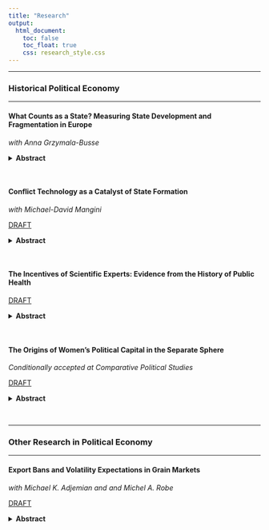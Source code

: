 ```yaml
---
title: "Research"
output:
  html_document:
    toc: false
    toc_float: true
    css: research_style.css
---
```


---

### Historical Political Economy

---

#### What Counts as a State? Measuring State Development and Fragmentation in Europe

*with Anna Grzymala-Busse*

<details>
  <summary><strong>Abstract</strong></summary>
  <p>
A broad scholarly consensus supports the notion of European state development as a model for the emergence of modern nation-states, setting the stage for the creation of the international state system. Yet despite numerous scholarly accounts seeking to explain the developmental trajectory of the European state, there is disagreement about fundamental concepts, including what counts as “Europe” and a common definition for which polities qualify as “states.” This paper examines both, with the goal of exploring the implications of different definitions of the European state for our understanding of political development.  We give special consideration to political fragmentation, long viewed as a critical prerequisite for Europe’s development of proto-democratic and growth-promoting political institutions. We find that the distinct measures lead to very different conclusions about state development, undermining the idea of European state formation as a uniform process. There is no single "Europe" with a single type of "state." 
  </p>
</details>

<br>

#### Conflict Technology as a Catalyst of State Formation

*with Michael-David Mangini*

<a href="https://www.dropbox.com/scl/fi/hs2quow5zqmx183q3b3ln/walls-draft.pdf?rlkey=ivv8kxkep4sk1iur7w73zq2pb&dl=0" class="button1">DRAFT</a>

<details>
  <summary><strong>Abstract</strong></summary>
  <p>
We argue that the gunpowder revolution in medieval Europe encouraged the amalgamation of smaller polities into larger centralized states. The shock to military technology made existing fortifications obsolete and dramatically raised the cost of defensive investments. Small polities lacked the fiscal capacity to make these investments, so they had either to ally or merge with others. Alliances created prospects of free-riding by interior cities on border cities. In contrast, unitary centralized states benefited from geographic and fiscal economies of scale, facilitating defensive investments at the border that protected the interior while limiting free-riding and resource misallocation. Using a new dataset on fortifications in over 6,000 European cities, we find that states made defensive investments in areas of territorial contestation, closer to borders, and farther from raw building materials. These findings are consistent with the theory that large centralized states arose in part as a consequence of changes in military technology.
  </p>
</details>

<br>

#### The Incentives of Scientific Experts: Evidence from the History of Public Health

<a href="https://www.dropbox.com/scl/fi/og16ig7xyu5ur42efg24k/website_cholera_fall_2025.pdf?rlkey=a5pjump694f2fiy0vn0s2qvjr&dl=0" class="button1">DRAFT</a>

<details>
  <summary><strong>Abstract</strong></summary>
  <p>
I examine the dual roles of experts – on one hand, as scholars responsible to a community of their expert peers, and on the other hand, as interested advisors to policymakers – using  evidence from a large corpus of nineteenth-century medical research on cholera. Experts with links to Britain’s overseas trade sector were less likely than experts without such connections to advance theories that cholera was a contagious disease (which had costly implications for British commerce). This difference is driven by the early part of the century, when a scientific consensus around how cholera spreads had not yet solidified. I argue that conflicted experts are more likely to act on their bias in low-information environments, when revealing new information can have a larger impact on policy. As a consensus forms, the value of hiding unfavorable information decreases, and even conflicted experts will reveal what they know to gain scientific credit.
  </p>
</details>

<br>

#### The Origins of Women’s Political Capital in the Separate Sphere

*Conditionally accepted at Comparative Political Studies*

<a href="https://www.dropbox.com/scl/fi/x3l7bqb78nf8ltkvqz3ok/cholera_july_2025.pdf?rlkey=4r2sszwamqbelqkcoup43sdrm&dl=0" class="button1">DRAFT</a>

<details>
  <summary><strong>Abstract</strong></summary>
  <p>
I use novel data on women's volunteer organizations during the American Civil War to measure the relationship between social capital in a sex-segregated environment and political capacity. Towns and counties with volunteer groups that leveraged women's domestic labor to support the war effort were more likely to hold women-led marches against the sale of alcohol a decade later. Evidence suggests that the development a leadership class was an important mechanism by which women’s social ties could enable political expression, and that there were strong complementarities between local social capital and regional networks. I also document a link between wartime volunteer clubs and the suffrage movement of the late nineteenth and twentieth centuries. These findings point to the usefulness of social ties as a tool for empowering women, even in a context in which women spend most of their time in the domestic sphere and are precluded from participation in mixed-sex activities.
  </p>
</details>

<br>

---

### Other Research in Political Economy

---

#### Export Bans and Volatility Expectations in Grain Markets

*with Michael K. Adjemian and and Michel A. Robe*

<a href="https://papers.ssrn.com/sol3/papers.cfm?abstract_id=4117628" class="button1">DRAFT</a>

<details>
  <summary><strong>Abstract</strong></summary>
  <p>
We show the importance of accounting for political risk to understand forward-looking price volatility in agricultural markets. We propose a theoretical model that shows uncertainty about the future world price of staple foods is positively related to the likelihood (and, counterintuitively, is further boosted by the actual imposition) of export bans in top producer countries. To test our model's predictions, we use option-implied volatilities (IVols) as a proxy for commodity market uncertainty. We construct a novel, daily dataset of major restrictions on grain and oilseed exports that were announced, adopted, or repealed in 2002-2019. We show that wheat and corn IVols are significantly higher on the day and the week when a ban is first imposed and also during the whole period when the ban is in effect. The effects of export bans are statistically and economically significant. The results hold even when we control for global macro-economic uncertainty and risk aversion (jointly proxied by the equity VIX) and for cash market tightness (including the state of grain inventories) prior to the ban.
  </p>
</details>


